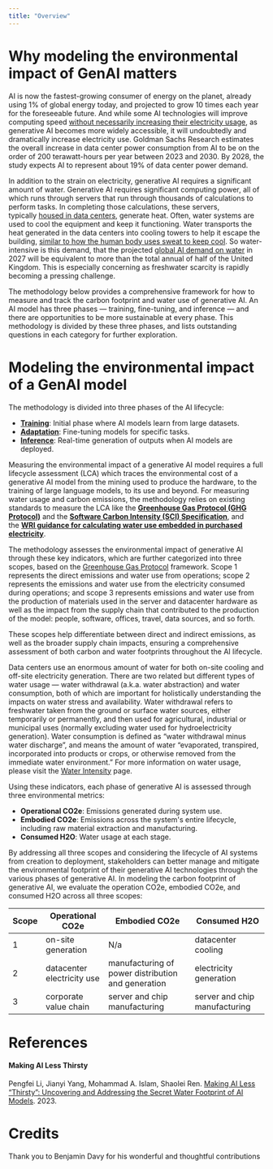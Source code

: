 ```yaml
---
title: "Overview"
---
```


# Why modeling the environmental impact of GenAI matters

AI is now the fastest-growing consumer of energy on the planet, already using 1% of global energy today, and projected to grow 10 times each year for the foreseeable future. And while some AI technologies will improve computing speed [without necessarily increasing their electricity usage](https://arxiv.org/pdf/2304.03271), as generative AI becomes more widely accessible, it will undoubtedly and dramatically increase electricity use. Goldman Sachs Research estimates the overall increase in data center power consumption from AI to be on the order of 200 terawatt-hours per year between 2023 and 2030. By 2028, the study expects AI to represent about 19% of data center power demand.

In addition to the strain on electricity, generative AI requires a significant amount of water. Generative AI requires significant computing power, all of which runs through servers that run through thousands of calculations to perform tasks. In completing those calculations, these servers, typically [housed in data centers](https://www.washingtonpost.com/dc-md-va/interactive/2024/data-centers-tour-northern-virginia/?itid=lk_inline_manual_8), generate heat. Often, water systems are used to cool the equipment and keep it functioning. Water transports the heat generated in the data centers into cooling towers to help it escape the building, [similar to how the human body uses sweat to keep cool](https://www.washingtonpost.com/technology/2024/09/18/energy-ai-use-electricity-water-data-centers/). So water-intensive is this demand, that the projected [global AI demand on water](https://arxiv.org/pdf/2304.03271) in 2027 will be equivalent to more than the total annual of half of the United Kingdom. This is especially concerning as freshwater scarcity is rapidly becoming a pressing challenge. 

The methodology below provides a comprehensive framework for how to measure and track the carbon footprint and water use of generative AI. An AI model has three phases — training, fine-tuning, and inference — and there are opportunities to be more sustainable at every phase. This methodology is divided by these three phases, and lists outstanding questions in each category for further exploration.

# Modeling the environmental impact of a GenAI model

The methodology is divided into three phases of the AI lifecycle:

- [**Training**](/training): Initial phase where AI models learn from large datasets.
- [**Adaptation**](/fine_tuning): Fine-tuning models for specific tasks.
- [**Inference**](/inference): Real-time generation of outputs when AI models are deployed.

Measuring the environmental impact of a generative AI model requires a full lifecycle assessment (LCA) which traces the environmental cost of a generative AI model from the mining used to produce the hardware, to the training of large language models, to its use and beyond. For measuring water usage and carbon emissions, the methodology relies on existing standards to measure the LCA like the [**Greenhouse Gas Protocol (GHG Protocol)**](https://ghgprotocol.org/) and the [**Software Carbon Intensity (SCI) Specification**](https://github.com/Green-Software-Foundation/sci), and the [**WRI guidance for calculating water use embedded in purchased electricity**](https://files.wri.org/d8/s3fs-public/guidance-calculating-water-use-embedded-purchased-electricity_0.pdf). 

The methodology assesses the environmental impact of generative AI through these key indicators, which are further categorized into three scopes, based on the [Greenhouse Gas Protocol](https://ghgprotocol.org/) framework. Scope 1 represents the direct emissions and water use from operations; scope 2 represents the emissions and water use from the electricity consumed during operations; and scope 3 represents emissions and water use from the production of materials used in the server and datacenter hardware as well as the impact from the supply chain that contributed to the production of the model: people, software, offices, travel, data sources, and so forth.

These scopes help differentiate between direct and indirect emissions, as well as the broader supply chain impacts, ensuring a comprehensive assessment of both carbon and water footprints throughout the AI lifecycle. 

Data centers use an enormous amount of water for both on-site cooling and off-site electricity generation. There are two related but different types of water usage — water withdrawal (a.k.a. water abstraction) and water consumption, both of which are important for holistically understanding the impacts on water stress and availability. Water withdrawal refers to freshwater taken from the ground or surface water sources, either temporarily or permanently, and then used for agricultural, industrial or municipal uses (normally excluding water used for hydroelectricity generation). Water consumption is defined as “water withdrawal minus water discharge”, and means the amount of water “evaporated, transpired, incorporated into products or crops, or otherwise removed from the immediate water environment.” For more information on water usage, please visit the [Water Intensity](/water) page. 

Using these indicators, each phase of generative AI is assessed through three environmental metrics:

- **Operational CO2e**: Emissions generated during system use.
- **Embodied CO2e**: Emissions across the system's entire lifecycle, including raw material extraction and manufacturing.
- **Consumed H2O**: Water usage at each stage.

By addressing all three scopes and considering the lifecycle of AI systems from creation to deployment, stakeholders can better manage and mitigate the environmental footprint of their generative AI technologies through the various phases of generative AI. In modeling the carbon footprint of generative AI, we evaluate the operation CO2e, embodied CO2e, and consumed H2O across all three scopes:

| Scope | Operational CO2e | Embodied CO2e | Consumed H2O |
| ----- | ---------------- | ------------- | ------------ |
| 1     | on-site generation | N/a | datacenter cooling |
| 2     | datacenter electricity use | manufacturing of power distribution and generation | electricity generation |
| 3     | corporate value chain | server and chip manufacturing | server and chip manufacturing |


# References

#### Making AI Less Thirsty
Pengfei Li, Jianyi Yang, Mohammad A. Islam, Shaolei Ren. [Making AI Less “Thirsty”: Uncovering and Addressing the Secret Water Footprint of AI Models](https://arxiv.org/pdf/2304.03271). 2023.

# Credits

Thank you to Benjamin Davy for his wonderful and thoughtful contributions
